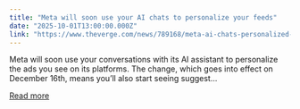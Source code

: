```yaml
---
title: "Meta will soon use your AI chats to personalize your feeds"
date: "2025-10-01T13:00:00.000Z"
link: "https://www.theverge.com/news/789168/meta-ai-chats-personalized-advertising"
---
```


Meta will soon use your conversations with its AI assistant to personalize the ads you see on its platforms. The change, which goes into effect on December 16th, means you’ll also start seeing suggest...

[Read more](https://www.theverge.com/news/789168/meta-ai-chats-personalized-advertising)
